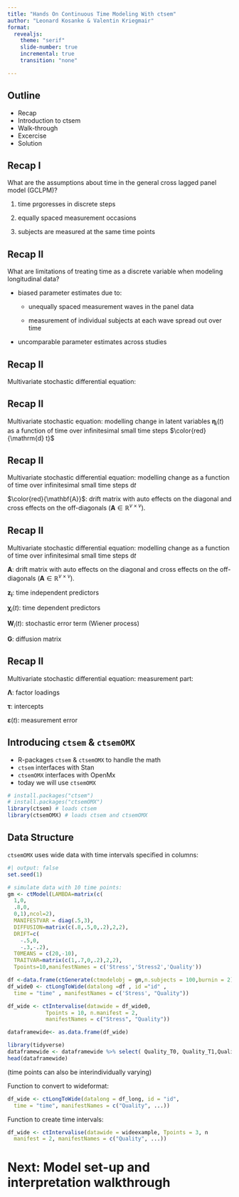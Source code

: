 ```yaml
---
title: "Hands On Continuous Time Modeling With ctsem"
author: "Leonard Kosanke & Valentin Kriegmair"
format: 
  revealjs:
    theme: "serif"
    slide-number: true
    incremental: true
    transition: "none" 

---
```


## Outline
* Recap
* Introduction to ctsem
* Walk-through
* Excercise
* Solution

## Recap I
What are the assumptions about time in the general cross lagged panel model (GCLPM)?

1. time prgoresses in discrete steps

2. equally spaced measurement occasions

3. subjects are measured at the same time points

## Recap II
What are limitations of treating time as a discrete variable when modeling longitudinal data?

* biased parameter estimates due to:

  * unequally spaced measurement waves in the panel data

  * measurement of individual subjects at each wave spread out over time

* uncomparable parameter estimates across studies

## Recap II
Multivariate stochastic differential equation:
\begin{gather*}
\mathrm{d} \boldsymbol{\eta}_i(t)=\left({\mathbf{A}} \boldsymbol{\eta}_i(t)+\mathbf{B} \mathbf{z}_i+\mathbf{M} \boldsymbol{\chi}_i(t)\right) \mathrm{d} t+\mathbf{G} \mathrm{d} \mathbf{W}_i(t)
\end{gather*}

## Recap II {visibility="uncounted"}
Multivariate stochastic \color{red}{differential} equation:
\begin{gather*}
\color{red}{\mathrm{d}} \boldsymbol{\eta}_i(\color{red}{t})=\left(\mathbf{A} \boldsymbol{\eta}_i(\color{red}{t})+\mathbf{B} \mathbf{z}_i+\mathbf{M} \boldsymbol{\chi}_i(t)\right) \color{red}{\mathrm{d} t}+\mathbf{G} \color{red}{\mathrm{d}} \mathbf{W}_i(\color{red}{t})
\end{gather*}
modelling change in latent variables $\boldsymbol{\eta}_i(t)$
 as a function of time over infinitesimal small time steps $\color{red}{\mathrm{d} t}$

## Recap II {visibility="uncounted"}
Multivariate stochastic differential equation:
\begin{gather*}
\mathrm{d} \boldsymbol{\eta}_i(t)=\left(\color{red}{\mathbf{A}} \boldsymbol{\eta}_i(t)+\mathbf{B} \mathbf{z}_i+\mathbf{M} \boldsymbol{\chi}_i(t)\right) \mathrm{d} t+\mathbf{G} \mathrm{d} \mathbf{W}_i(t)
\end{gather*}
modelling change as a function of time over infinitesimal small time steps $\mathrm{d} t$

$\color{red}{\mathbf{A}}$: drift matrix with auto effects on the diagonal and cross effects on the off-diagonals ($\mathbf{A} \in \mathbb{R}^{v \times v}$).


## Recap II {.smaller visibility="uncounted"}
Multivariate stochastic differential equation:
\begin{gather*}
\mathrm{d} \boldsymbol{\eta}_i(t)=\left(\mathbf{A} \boldsymbol{\eta}_i(t)+\mathbf{B} \mathbf{z}_i+\mathbf{M} \boldsymbol{\chi}_i(t)\right) \mathrm{d} t+\mathbf{G} \mathrm{d} \mathbf{W}_i(t)
\end{gather*}
modelling change as a function of time over infinitesimal small time steps $\mathrm{d} t$

$\mathbf{A}$: drift matrix with auto effects on the diagonal and cross effects on the off-diagonals ($\mathbf{A} \in \mathbb{R}^{v \times v}$).

$\mathbf{z_i}$: time independent predictors

$\boldsymbol{\chi}_i(t)$: time dependent predictors

$\mathbf{W}_i(t)$: stochastic error term (Wiener process)

$\mathbf{G}$: diffusion matrix

## Recap II {.smaller}
Multivariate stochastic differential equation:
\begin{gather*}
\mathrm{d} \boldsymbol{\eta}_i(t)=\left(\mathbf{A} \boldsymbol{\eta}_i(t)+\mathbf{B} \mathbf{z}_i+\mathbf{M} \boldsymbol{\chi}_i(t)\right) \mathrm{d} t+\mathbf{G} \mathrm{d} \mathbf{W}_i(t)
\end{gather*}
measurement part:
\begin{gather*}
\mathbf{y}(t)=\boldsymbol{\Lambda} \boldsymbol{\eta}(t)+{\boldsymbol{\tau}}+\boldsymbol{\varepsilon}(t)
\end{gather*}
\begin{gather*}
\boldsymbol{\varepsilon}(t) \sim \mathrm{N}(\mathbf{0}, \mathbf{Θ})
\end{gather*}

$\boldsymbol{\Lambda}$: factor loadings

$\boldsymbol{\tau}$: intercepts

$\boldsymbol{\varepsilon}(t)$: measurement error

## {background-image="figures/figure3-1.png" background-size="contain" background-repeat="no-repeat"}
## {background-image="figures/figure3-2.png" background-size="contain" background-repeat="no-repeat"}

## Introducing `ctsem` & `ctsemOMX` {.smaller}
* R-packages `ctsem` & `ctsemOMX` to handle the math
* `ctsem` interfaces with Stan
* `ctsemOMX` interfaces with OpenMx
* today we will use `ctsemOMX`
```r
# install.packages("ctsem")
# install.packages("ctsemOMX")
library(ctsem) # loads ctsem
library(ctsemOMX) # loads ctsem and ctsemOMX
```

## Data Structure {.smaller auto-animate="true"}
::: {.fragmet}
`ctsemOMX` uses wide data with time intervals specified in columns:
```r
#| output: false
set.seed(1)

# simulate data with 10 time points:
gm <- ctModel(LAMBDA=matrix(c(
  1,0,
  .8,0,
  0,1),ncol=2),
  MANIFESTVAR = diag(.5,3),
  DIFFUSION=matrix(c(.8,.5,0,.2),2,2),
  DRIFT=c(
    -.5,0,
    -.3,-.2),
  T0MEANS = c(20,-10),
  TRAITVAR=matrix(c(1,.7,0,.2),2,2),
  Tpoints=10,manifestNames = c('Stress','Stress2','Quality'))

df <-data.frame(ctGenerate(ctmodelobj = gm,n.subjects = 100,burnin = 2))
df_wide0 <- ctLongToWide(datalong =df , id ="id" ,
  time = "time" , manifestNames = c('Stress', "Quality"))

df_wide <- ctIntervalise(datawide = df_wide0,
            Tpoints = 10, n.manifest = 2,
            manifestNames = c("Stress", "Quality"))

dataframewide<- as.data.frame(df_wide)
```
```r
library(tidyverse)
dataframewide <- dataframewide %>% select( Quality_T0, Quality_T1,Quality_T2, dT1:dT3)
head(dataframewide)
```

(time points can also be interindividually varying)
:::

::: {.fragmet}
Function to convert to wideformat:
```r
df_wide <- ctLongToWide(datalong = df_long, id = "id",
  time = "time", manifestNames = c("Quality", ...))
```
:::

::: {.fragmet}
Function to create time intervals:
```r
df_wide <- ctIntervalise(datawide = wideexample, Tpoints = 3, n
  manifest = 2, manifestNames = c("Quality", ...))
```
:::

# Next: Model set-up and interpretation walkthrough

# {background-image="figures/figure2-1.png" background-size="contain" background-repeat="no-repeat"}
